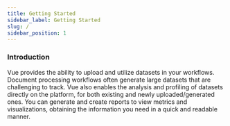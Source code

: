 ```yaml
---
title: Getting Started
sidebar_label: Getting Started
slug: /
sidebar_position: 1
---
```





<head>
  <title>Getting started</title>
  <meta name="description" content="" />
</head>

### Introduction

Vue provides the ability to upload and utilize datasets in your workflows. Document processing workflows often generate large datasets that are challenging to track. Vue also enables the analysis and profiling of datasets directly on the platform, for both existing and newly uploaded/generated ones. You can generate and create reports to view metrics and visualizations, obtaining the information you need in a quick and readable manner.
